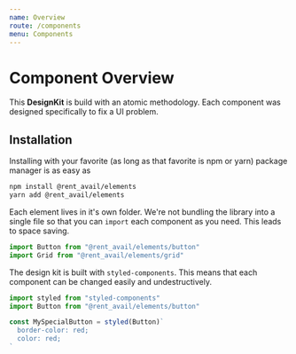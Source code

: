 ```yaml
---
name: Overview
route: /components
menu: Components
---
```


# Component Overview

This **DesignKit** is build with an atomic methodology. Each component was designed specifically to fix a UI problem.

## Installation

Installing with your favorite (as long as that favorite is npm or yarn) package manager is as easy as

```bash
npm install @rent_avail/elements
yarn add @rent_avail/elements
```

Each element lives in it's own folder. We're not bundling the library into a single file so that you can `import` each component as you need. This leads to space saving.

```js
import Button from "@rent_avail/elements/button"
import Grid from "@rent_avail/elements/grid"
```

The design kit is built with `styled-components`. This means that each component can be changed easily and undestructively.

```js
import styled from "styled-components"
import Button from "@rent_avail/elements/button"

const MySpecialButton = styled(Button)`
  border-color: red;
  color: red;
`
```
